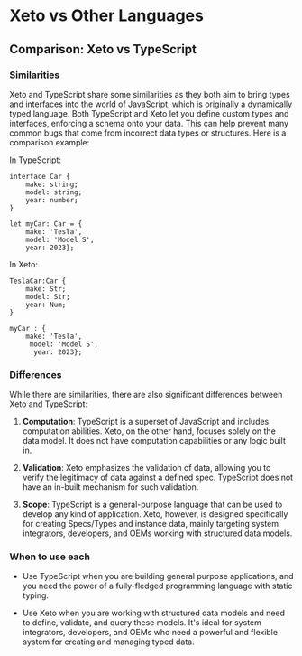 # Xeto vs Other Languages

## Comparison: Xeto vs TypeScript

### Similarities

Xeto and TypeScript share some similarities as they both aim to bring types and interfaces into the world of JavaScript, which is originally a dynamically typed language. Both TypeScript and Xeto let you define custom types and interfaces, enforcing a schema onto your data. This can help prevent many common bugs that come from incorrect data types or structures. Here is a comparison example:

In TypeScript:

```
interface Car {
    make: string;
    model: string;
    year: number;
}

let myCar: Car = {
    make: 'Tesla',
    model: 'Model S',
    year: 2023};
```

In Xeto:

```
TeslaCar:Car {
    make: Str;
    model: Str;
    year: Num;
}

myCar : {
    make: 'Tesla',
     model: 'Model S',
      year: 2023};
```

### Differences

While there are similarities, there are also significant differences between Xeto and TypeScript:

1. **Computation**: TypeScript is a superset of JavaScript and includes computation abilities. Xeto, on the other hand, focuses solely on the data model. It does not have computation capabilities or any logic built in.

2. **Validation**: Xeto emphasizes the validation of data, allowing you to verify the legitimacy of data against a defined spec. TypeScript does not have an in-built mechanism for such validation.

3. **Scope**: TypeScript is a general-purpose language that can be used to develop any kind of application. Xeto, however, is designed specifically for creating Specs/Types and instance data, mainly targeting system integrators, developers, and OEMs working with structured data models.

### When to use each

- Use TypeScript when you are building general purpose applications, and you need the power of a fully-fledged programming language with static typing.

- Use Xeto when you are working with structured data models and need to define, validate, and query these models. It's ideal for system integrators, developers, and OEMs who need a powerful and flexible system for creating and managing typed data.

